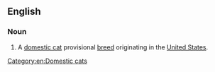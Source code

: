 ==English==

===Noun===
{{en-noun|sg=[[American Keuda]]}}

# A [[domestic cat]] provisional [[breed]] originating in the [[United States]].

{{wikipedia|American Keuda}}

[[Category:en:Domestic cats]]